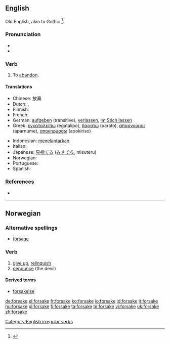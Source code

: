 ==English==
Old English, akin to Gothic {{term|𐍃𐌰𐌺𐌰𐌽|sc=Goth||tr=sakan||to rebuke, quarrel}}<ref>{{R:Webster 1913|forsake}}</ref>.

===Pronunciation===
* {{IPA|/'foɻseɪk/}}
* {{rhymes|eɪk}}

===Verb===
{{en-verb|forsakes|forsaking|forsook|forsaken}}

# To [[abandon]].

====Translations====
{{trans-top|to abandon}}
* Chinese: 放棄
* Dutch: {{t-|nl|verzaken}}, {{t+|nl|opgeven}}
* Finnish: {{t+|fi|hylätä}}
* French: {{t+|fr|abandonner}}
* German: [[aufgeben]] (transitive), [[verlassen]], [[im Stich lassen]]
* Greek: [[εγκαταλείπω]] (egatalipo), [[παρατώ]] (parato), [[απαρνούμαι]] (aparnume), [[αποκηρύσσω]] (apokiriso)
{{trans-mid}}
* Indonesian: [[telantar|menelantarkan]]
* Italian: {{t+|it|abbandonare}}
* Japanese: [[見捨てる]] ([[みすてる]], misuteru)
* Norwegian: {{t-|no|forlate}}
* Portuguese: {{t+|pt|abandonar}}
* Spanish: {{t+|es|abandonar}}
{{trans-bottom}}

===References===
* {{R:Century 1911}}

[[Category:English irregular verbs]]

----

==Norwegian==

===Alternative spellings===
* [[forsage]]

===Verb===
{{no-verb-1|forsak}}

# [[give up]], [[relinquish]]
# [[denounce]] (the devil)

====Derived terms====
* [[forsakelse]]

[[de:forsake]]
[[el:forsake]]
[[fr:forsake]]
[[ko:forsake]]
[[io:forsake]]
[[id:forsake]]
[[it:forsake]]
[[hu:forsake]]
[[pl:forsake]]
[[fi:forsake]]
[[ta:forsake]]
[[te:forsake]]
[[vi:forsake]]
[[uk:forsake]]
[[zh:forsake]]